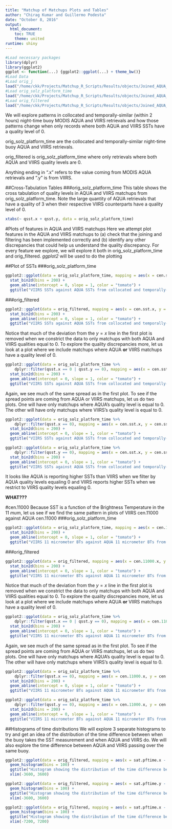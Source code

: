 ```yaml
---
title: "Matchup of Matchups Plots and Tables"
author: "Chirag Kumar and Guillermo Podesta"
date: "October 8, 2016"
output:
  html_document: 
    toc: TRUE
    theme: united
runtime: shiny
---
```

```r
#Load necessary packages
library(dplyr)
library(ggplot2)
ggplot <- function(...) {ggplot2::ggplot(...) + theme_bw()}
#Load Data
#Load orig_j
load("/home/ckk/Projects/Matchup_R_Scripts/Results/objects/Joined_AQUA_VIIRS_Matchups_No_Filtering.Rdata")
#Load orig_solz_platform_time
load("/home/ckk/Projects/Matchup_R_Scripts/Results/objects/Joined_AQUA_and_VIIRS_Matchups_filtered_by_solz_platform_and_timediff.Rdata")
#Load orig_filtered
load("/home/ckk/Projects/Matchup_R_Scripts/Results/objects/Joined_AQUA_and_VIIRS_Matchups_completely_filtered_including_qsst.Rdata")
```

We will explore patterns in collocated and temporally-similar (within 2 hours) night-time buoy MODIS AQUA and VIIRS retrievals and how those patterns change when only records where both AQUA and VIIRS SSTs have a quality level of 0.

orig_solz_platform_time are the collocated and temporally-similar night-time buoy AQUA and VIIRS retrievals.

orig_filtered is orig_solz_platform_time where only retrievals where both AQUA and VIIRS quality levels are 0.

Anything ending in ".x" refers to the value coming from MODIS AQUA retrievals and ".y" is from VIIRS.

##Cross-Tabulation Tables
###orig_solz_platform_time
This table shows the cross tabulation of quality levels in AQUA and VIIRS matchups from orig_solz_platform_time.
Note the large quantity of AQUA retrievals that have a quality of 3 when their respective VIIRS counterparts have a quality level of 0.
```r
xtabs(~ qsst.x + qsst.y, data = orig_solz_platform_time)
```

#Plots of features in AQUA and VIIRS matchups
Here we attempt plot features in the AQUA and VIIRS matchups to (a) check that the joining and filtering has been implemented correctly and (b) identify any other discrepancies that could help us understand the quality discrepancy. For every feature we explore, we will explore it both in orig_solz_platform_time and orig_filtered. *ggplot2* will be used to do the plotting

##Plot of SSTs
###orig_solz_platform_time
```r
ggplot2::ggplot(data = orig_solz_platform_time, mapping = aes(x = cen.sst.x, y = cen.sst.y)) +
  stat_bin2d(bins = 200) +
  geom_abline(intercept = 0, slope = 1, color = "tomato") +
  ggtitle("VIIRS SSTs against AQUA SSTs from collocated and temporally-similar matchups")
```

###orig_filtered

```r
ggplot2::ggplot(data = orig_filtered, mapping = aes(x = cen.sst.x, y = cen.sst.y)) +
  stat_bin2d(bins = 200) +
  geom_abline(intercept = 0, slope = 1, color = "tomato") +
  ggtitle("VIIRS SSTs against AQUA SSTs from collocated and temporally-similar matchups with VIIRS and AQUA quality levels of 0")
```
Notice that much of the deviation from the $y = x$ line in the first plot is removed when we constrict the data to only matchups with both AQUA and VIIRS qualities equal to 0. To explore the quality discrepancies more, let us look at a plot where we include matchups where AQUA **or** VIIRS matchups have a quality level of 0.
```r
ggplot2::ggplot(data = orig_solz_platform_time %>%
    dplyr::filter(qsst.x == 0 | qsst.y == 0), mapping = aes(x = cen.sst.x, y = cen.sst.y)) +
  stat_bin2d(bins = 200) +
  geom_abline(intercept = 0, slope = 1, color = "tomato") +
  ggtitle("VIIRS SSTs against AQUA SSTs from collocated and temporally-similar matchups with either VIIRS or AQUA quality levels equal to 0")
```
Again, we see much of the same spread as in the first plot. To see if the spread points are coming from AQUA or VIIRS matchups, let us do two plots. One will have only matchups where AQUA's quality level is equal to 0. The other will have only matchups where VIIRS's quality level is equal to 0.
```r
ggplot2::ggplot(data = orig_solz_platform_time %>%
    dplyr::filter(qsst.x == 0), mapping = aes(x = cen.sst.x, y = cen.sst.y)) +
  stat_bin2d(bins = 200) +
  geom_abline(intercept = 0, slope = 1, color = "tomato") +
  ggtitle("VIIRS SSTs against AQUA SSTs from collocated and temporally-similar matchups with AQUA quality levels equal to 0")
```

```r
ggplot2::ggplot(data = orig_solz_platform_time %>%
    dplyr::filter(qsst.y == 0), mapping = aes(x = cen.sst.x, y = cen.sst.y)) +
  stat_bin2d(bins = 200) +
  geom_abline(intercept = 0, slope = 1, color = "tomato") +
  ggtitle("VIIRS SSTs against AQUA SSTs from collocated and temporally-similar matchups with VIIRS quality levels equal to 0")
```

It looks like AQUA is reporting higher SSTs than VIIRS when we filter by AQUA quality levels equaling 0 and VIIRS reports higher SSTs when we restrict to VIIRS quality levels equaling 0.

__WHAT???__

#cen.11000
Because SST is a function of the Brightness Temperature in the 11 $mu$m, let us see if we find the same pattern in plots of VIIRS cen.11000 against AQUA cen.11000
###orig_solz_platform_time
```r
ggplot2::ggplot(data = orig_solz_platform_time, mapping = aes(x = cen.11000.x, y = cen.11000.y)) +
  stat_bin2d(bins = 200) +
  geom_abline(intercept = 0, slope = 1, color = "tomato") +
  ggtitle("VIIRS 11 micrometer BTs against AQUA 11 micrometer BTs from collocated and temporally-similar matchups")
```

###orig_filtered

```r
ggplot2::ggplot(data = orig_filtered, mapping = aes(x = cen.11000.x, y = cen.11000.y)) +
  stat_bin2d(bins = 200) +
  geom_abline(intercept = 0, slope = 1, color = "tomato") +
  ggtitle("VIIRS 11 micrometer BTs against AQUA 11 micrometer BTs from collocated and temporally-similar matchups with VIIRS and AQUA quality levels of 0")
```
Notice that much of the deviation from the $y = x$ line in the first plot is removed when we constrict the data to only matchups with both AQUA and VIIRS qualities equal to 0. To explore the quality discrepancies more, let us look at a plot where we include matchups where AQUA **or** VIIRS matchups have a quality level of 0.
```r
ggplot2::ggplot(data = orig_solz_platform_time %>%
    dplyr::filter(qsst.x == 0 | qsst.y == 0), mapping = aes(x = cen.11000.x, y = cen.11000.y)) +
  stat_bin2d(bins = 200) +
  geom_abline(intercept = 0, slope = 1, color = "tomato") +
  ggtitle("VIIRS 11 micrometer BTs against AQUA 11 micrometer BTs from collocated and temporally-similar matchups with either VIIRS or AQUA quality levels equal to 0")
```
Again, we see much of the same spread as in the first plot. To see if the spread points are coming from AQUA or VIIRS matchups, let us do two plots. One will have only matchups where AQUA's quality level is equal to 0. The other will have only matchups where VIIRS's quality level is equal to 0.
```r
ggplot2::ggplot(data = orig_solz_platform_time %>%
    dplyr::filter(qsst.x == 0), mapping = aes(x = cen.11000.x, y = cen.11000.y)) +
  stat_bin2d(bins = 200) +
  geom_abline(intercept = 0, slope = 1, color = "tomato") +
  ggtitle("VIIRS 11 micrometer BTs against AQUA 11 micrometer BTs from collocated and temporally-similar matchups with AQUA quality levels equal to 0")
```

```r
ggplot2::ggplot(data = orig_solz_platform_time %>%
    dplyr::filter(qsst.y == 0), mapping = aes(x = cen.11000.x, y = cen.11000.y)) +
  stat_bin2d(bins = 200) +
  geom_abline(intercept = 0, slope = 1, color = "tomato") +
  ggtitle("VIIRS 11 micrometer BTs against AQUA 11 micrometer BTs from collocated and temporally-similar matchups with VIIRS quality levels equal to 0")
```

##Histograms of time distributions
We will explore 3 separate histograms to try and get an idea of the distribution of the time difference between when the buoy takes the SST measurement and when AQUA and VIIRS do. We will also explore the time difference between AQUA and VIIRS passing over the same buoy.

```r
ggplot2::ggplot(data = orig_filtered, mapping = aes(x = sat.pftime.x - buoy.pftime.x)) +
  geom_histogram(bins = 100) +
  ggtitle("Histogram showing the distribution of the time difference between AQUA retrievals and buoy retrievals") +
  xlim(-3600, 3600)
```


```r
ggplot2::ggplot(data = orig_filtered, mapping = aes(x = sat.pftime.y - buoy.pftime.y)) +
  geom_histogram(bins = 100) +
  ggtitle("Histogram showing the distribution of the time difference between VIIRS retrievals and buoy retrievals") +
  xlim(-3600, 3600)
```


```r
ggplot2::ggplot(data = orig_filtered, mapping = aes(x = sat.pftime.x - sat.pftime.y)) +
  geom_histogram(bins = 100) +
  ggtitle("Histogram showing the distribution of the time difference between AQUA retrievals and VIIRS retrievals") +
  xlim(-7200, 7200)
```